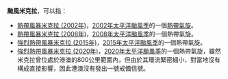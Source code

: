 {{NoteTA
|G1=TyphoonNew
|G2=TyphoonOld
|G3=Weather
}}
'''颱風米克拉'''，可以指：

*[[熱帶風暴米克拉_(2002年)|熱帶風暴米克拉 (2002年)]]，[[2002年太平洋颱風季|2002年太平洋颱風季]]的一個[[熱帶氣旋|熱帶氣旋]]。
*[[熱帶風暴米克拉_(2008年)|熱帶風暴米克拉 (2008年)]]，[[2008年太平洋颱風季|2008年太平洋颱風季]]的一個熱帶氣旋。
*[[強烈熱帶風暴米克拉_(2015年)|強烈熱帶風暴米克拉 (2015年)]]，[[2015年太平洋颱風季|2015年太平洋颱風季]]的一個熱帶氣旋。
*[[強烈熱帶風暴米克拉_(2020年)|強烈熱帶風暴米克拉 (2020年)]]，[[2020年太平洋颱風季|2020年太平洋颱風季]]的一個熱帶氣旋，雖然米克拉曾位處於港澳的800公里範圍內，但由於其環流緊密細小，對當地沒有構成直接影響，因此港澳沒有發出一號戒備信號。

{{消歧義|cat=熱帶氣旋消歧義}}

{{start box}}
{{succession box|[[颱風薔薇|薔薇]]|[[颱風海高斯|海高斯]]|太平洋颱風季名稱|米克拉}}
{{end box}}

{{太平洋颱風季熱帶氣旋名單}}
